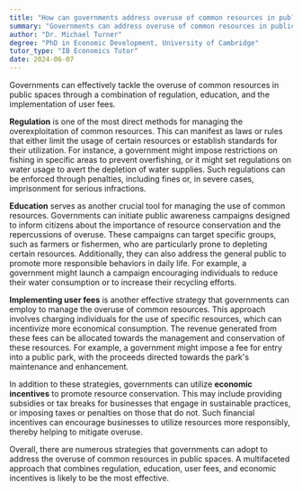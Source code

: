 ```yaml
---
title: "How can governments address overuse of common resources in public spaces?"
summary: "Governments can address overuse of common resources in public spaces through regulation, education, and implementing user fees."
author: "Dr. Michael Turner"
degree: "PhD in Economic Development, University of Cambridge"
tutor_type: "IB Economics Tutor"
date: 2024-06-07
---
```


Governments can effectively tackle the overuse of common resources in public spaces through a combination of regulation, education, and the implementation of user fees.

**Regulation** is one of the most direct methods for managing the overexploitation of common resources. This can manifest as laws or rules that either limit the usage of certain resources or establish standards for their utilization. For instance, a government might impose restrictions on fishing in specific areas to prevent overfishing, or it might set regulations on water usage to avert the depletion of water supplies. Such regulations can be enforced through penalties, including fines or, in severe cases, imprisonment for serious infractions.

**Education** serves as another crucial tool for managing the use of common resources. Governments can initiate public awareness campaigns designed to inform citizens about the importance of resource conservation and the repercussions of overuse. These campaigns can target specific groups, such as farmers or fishermen, who are particularly prone to depleting certain resources. Additionally, they can also address the general public to promote more responsible behaviors in daily life. For example, a government might launch a campaign encouraging individuals to reduce their water consumption or to increase their recycling efforts.

**Implementing user fees** is another effective strategy that governments can employ to manage the overuse of common resources. This approach involves charging individuals for the use of specific resources, which can incentivize more economical consumption. The revenue generated from these fees can be allocated towards the management and conservation of these resources. For example, a government might impose a fee for entry into a public park, with the proceeds directed towards the park's maintenance and enhancement.

In addition to these strategies, governments can utilize **economic incentives** to promote resource conservation. This may include providing subsidies or tax breaks for businesses that engage in sustainable practices, or imposing taxes or penalties on those that do not. Such financial incentives can encourage businesses to utilize resources more responsibly, thereby helping to mitigate overuse.

Overall, there are numerous strategies that governments can adopt to address the overuse of common resources in public spaces. A multifaceted approach that combines regulation, education, user fees, and economic incentives is likely to be the most effective.
    